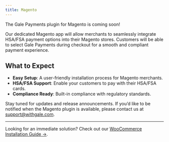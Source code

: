 ```yaml
---
title: Magento 
---
```


The Gale Payments plugin for Magento is coming soon! 

Our dedicated Magento app will allow merchants to seamlessly integrate HSA/FSA payment options into their Magento stores. Customers will be able to select Gale Payments during checkout for a smooth and compliant payment experience.

## What to Expect

- **Easy Setup**: A user-friendly installation process for Magento merchants.
- **HSA/FSA Support**: Enable your customers to pay with their HSA/FSA cards.
- **Compliance Ready**: Built-in compliance with regulatory standards.

Stay tuned for updates and release announcements. If you’d like to be notified when the Magento plugin is available, please contact us at [support@withgale.com](mailto:support@withgale.com).

---
Looking for an immediate solution? Check out our [WooCommerce Installation Guide →](onboarding/woocommerce/installation).
